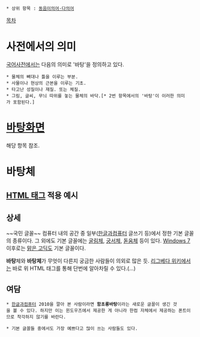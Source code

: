  * 상위 항목 : [[동음이의어·다의어]]

[[목차]]
= 사전에서의 의미 =
[[국어사전]]에서는 다음의 의미로 '바탕'을 정의하고 있다.

 * 물체의 뼈대나 틀을 이루는 부분.
 * 사물이나 현상의 근본을 이루는 기초.
 * 타고난 성질이나 재질. 또는 체질.
 * 그림, 글씨, 무늬 따위를 놓는 물체의 바닥.[* 2번 항목에서의 '바탕'이 이러한 의미가 포함된다.]

= [[바탕화면]] =
해당 항목 참조.

= 바탕체 =
== [[HTML|HTML 태그]] 적용 예시 ==
{{{#!html
<span style="font-family:바탕">HTML 태그로 바탕을 적용해 보았습니다.
}}}
{{{#!html
<span style="font-family:바탕체">HTML 태그로 바탕체를 적용해 보았습니다.}}}

== 상세 ==
~~국민 글꼴~~
컴퓨터 내의 공간 중 일부([[한글과컴퓨터]] 글쓰기 등)에서 정한 기본 글꼴의 종류이다. 그 외에도 기본 글꼴에는 [[굴림체]], [[궁서체]], [[돋움체]] 등이 있다. [[Windows 7]] 이후로는 [[맑은 고딕]]도 기본 글꼴이다.

'''바탕'''체와 '''바탕체'''가 무엇이 다른지 궁금한 사람들이 의외로 많은 듯. [[리그베다 위키]]에서는 바로 위 HTML 태그를 통해 단번에 알아차릴 수 있다.(...)

== 여담 ==
 * [[한글과컴퓨터]] 2010을 깔아 본 사람이라면 '''함초롱바탕'''이라는 새로운 글꼴이 생긴 것을 볼 수 있다. 하지만 이는 윈도우즈에서 제공한 게 아니라 한컴 자체에서 제공하는 폰트이므로 착각하지 않기를 바란다.

 * 기본 글꼴들 중에서도 가장 예쁘다고 많이 쓰는 사람들도 있다.
